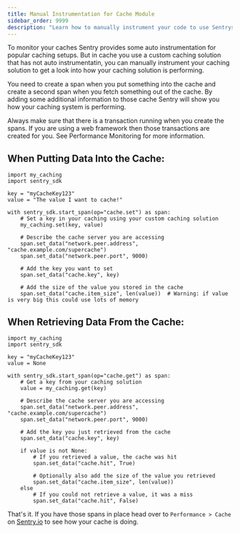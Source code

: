 ```yaml
---
title: Manual Instrumentation for Cache Module
sidebar_order: 9999
description: "Learn how to manually instrument your code to use Sentrys Cache module. "
---
```


To monitor your caches Sentry provides some auto instrumentation for popular caching setups. But in cache you use a custom caching solution that has not auto instrumentatin, you can manually instrument your caching solution to get a look into how your caching solution is performing.

You need to create a span when you put something into the cache and create a second span when you fetch something out of the cache. By adding some additional information to those cache Sentry will show you how your caching system is performing.

Always make sure that there is a transaction running when you create the spans. If you are using a web framework then those transactions are created for you. See <PlatformLink to="/performance/">Performance Monitoring</PlatformLink> for more information.


## When Putting Data Into the Cache:

```
import my_caching
import sentry_sdk

key = "myCacheKey123"
value = "The value I want to cache!"

with sentry_sdk.start_span(op="cache.set") as span:
    # Set a key in your caching using your custom caching solution
    my_caching.set(key, value)

    # Describe the cache server you are accessing
    span.set_data("network.peer.address", "cache.example.com/supercache")
    span.set_data("network.peer.port", 9000)

    # Add the key you want to set
    span.set_data("cache.key", key)

    # Add the size of the value you stored in the cache
    span.set_data("cache.item_size", len(value))  # Warning: if value is very big this could use lots of memory
```


## When Retrieving Data From the Cache:

```
import my_caching
import sentry_sdk

key = "myCacheKey123"
value = None

with sentry_sdk.start_span(op="cache.get") as span:
    # Get a key from your caching solution
    value = my_caching.get(key)

    # Describe the cache server you are accessing
    span.set_data("network.peer.address", "cache.example.com/supercache")
    span.set_data("network.peer.port", 9000)

    # Add the key you just retrieved from the cache
    span.set_data("cache.key", key)

    if value is not None:
        # If you retrieved a value, the cache was hit
        span.set_data("cache.hit", True)

        # Optionally also add the size of the value you retrieved
        span.set_data("cache.item_size", len(value))
    else
        # If you could not retrieve a value, it was a miss
        span.set_data("cache.hit", False)
```

That's it. If you have those spans in place head over to `Performance > Cache` on [Sentry.io](https://sentry.io) to see how your cache is doing.
